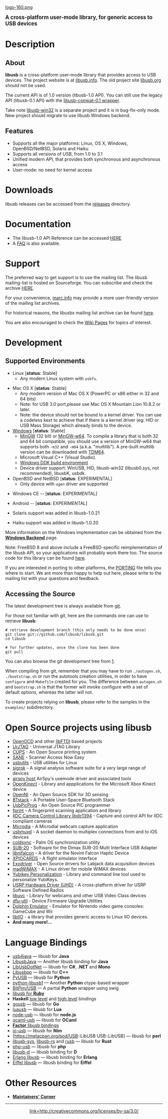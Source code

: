 [[logo-160.png]]

<big>'''A cross-platform user-mode library, for generic access to USB devices'''</big>

= Description =
== About ==

'''libusb''' is a cross-platform user-mode library that provides access to USB devices. The project website is at [http://libusb.info libusb.info]. The old project site [http://libusb.org libusb.org] should not be used.

The current API is of 1.0 version (libusb-1.0 API). You can still use the legacy API (libusb-0.1 API) with the [https://github.com/libusb/libusb-compat-0.1 libusb-compat-0.1 wrapper].

Take note [https://sourceforge.net/p/libusb-win32/wiki/Home/ libusb-win32] is a separate project and it is in bug-fix-only mode. New project should migrate to use libusb Windows backend.

== Features ==

* Supports all the major platforms: Linux, OS X, Windows, OpenBSD/NetBSD, Solaris and Haiku
* Supports all versions of USB, from 1.0 to 3.1
* Unified modern API, that provides both synchronous and asynchronous access
* User-mode: no need for kernel access

= Downloads =

libusb releases can be accessed from the [http://sourceforge.net/projects/libusb/files/releases releases] directory.

= Documentation =

* The libusb-1.0 API Reference can be accessed [http://libusb.sourceforge.net/api-1.0/ HERE]
* A [[FAQ|FAQ]] is also available.

= Support =
The preferred way to get support is to use the mailing list. The libusb mailing-list is hosted on Sourceforge. You can subscribe and check the archive [https://lists.sourceforge.net/lists/listinfo/libusb-devel HERE].

For your convenience, [http://marc.info/?l=libusb-devel&r=1&w=2 marc.info] may provide a more user-friendly version of the mailing list archives.

For historical reasons, the libusbx mailing list archive can be found [https://sourceforge.net/p/libusbx/mailman/libusbx-devel here]. 

You are also encouraged to check the [https://github.com/libusb/libusb/wiki/_pages Wiki Pages] for topics of interest.

= Development =

== Supported Environments ==

* Linux &#91;'''status''': Stable&#93;
** Any modern Linux system with <code>usbfs</code>.

* Mac OS X &#91;'''status''': Stable&#93;
** Any modern version of Mac OS X (PowerPC or x86 either in 32 and 64 bits)
** Note: for USB 3.0 port,please use Mac OS X Mountain Lion 10.8.2 or later.
** Note: the device should not be bound to a kernel driver. You can use a codeless kext to achieve that if there is a kernel driver (eg: HID or USB Mass Storage) which already binds to the device.
* [[Windows]] &#91;'''status''': Stable&#93;
** [http://www.mingw.org MinGW] (32 bit) or [http://mingw-w64.sourceforge.net/ MinGW-w64]. To compile a library that is both 32 and 64 bit compatible, you should use a version of MinGW-w64 that supports both <code>-m32</code> and <code>-m64</code> (a.k.a. "multilib"). A pre-built multilib version can be downloaded with [http://tdm-gcc.tdragon.net/download TDM64].
** Microsoft Visual C++ (Visual Studio).
** [http://www.microsoft.com/downloads/details.aspx?displaylang=en&FamilyID=36a2630f-5d56-43b5-b996-7633f2ec14ff Windows DDK build environment]
** Device driver support: WinUSB, HID, libusb-win32 (libusb0.sys, not recommended), libusbK, usbdk.
* OpenBSD and NetBSD &#91;'''status''': EXPERIMENTAL&#93;
** Only device with <code>ugen</code> driver are supported

* Windows CE -- &#91;'''status''': EXPERIMENTAL&#93;

* Android -- &#91;'''status''': EXPERIMENTAL&#93;

* Solaris support was added in libusb-1.0.21

* Haiku support was added in libusb-1.0.20

More information on the Windows implementation can be obtained from the '''[[Windows|Windows Backend]]''' page.

Note: FreeBSD 8 and above include a FreeBSD-specific reimplementation of the libusb API, so your applications will probably work there too. The source code for this library can be found [http://svn.freebsd.org/viewvc/base/head/lib/libusb/ here].

If you are interested in porting to other platforms, the [https://github.com/libusb/libusb/blob/master/PORTING PORTING] file tells you where to start. We are more than happy to help out here, please write to the mailing list with your questions and feedback.

== Accessing the Source ==

The latest development tree is always available from [http://git-scm.com/ git].

For those not familiar with git, here are the commands one can use to retrieve '''libusb''':
<pre>
# retrieve development branch (this only needs to be done once)
git clone git://github.com/libusb/libusb.git
cd libusb
</pre>

<pre>
# for further updates, once the clone has been done
git pull                                                           
</pre>

You can also browse the git development tree from [https://github.com/libusb/libusb].

When compiling from git, remember that you may have to run <code>./autogen.sh</code>, <code>./bootstrap.sh</code> or run the autotools creation utilities, in order to have <code>configure</code> and <code>Makefile</code> created for you. The difference between <code>autogen.sh</code> and <code>bootstrap.sh</code> is that the former will invoke configure with a set of default options, whereas the latter will not.

To create projects relying on '''libusb''', please refer to the samples in the <code>examples/</code> subdirectory.

= Open Source projects using libusb =

* [http://openocd.sourceforge.net/ OpenOCD] and other [http://www.intra2net.com/en/developer/libftdi/ libFTDI] based projects
* [http://urjtag.org/ UrJTAG] - Universal JTAG Library
* [http://www.cups.org/ CUPS] - An Open Source printing system
* [http://www.sane-project.org/ SANE] - Scanner Access Now Easy
* [https://github.com/gregkh/usbutils usbutils] - USB utilities for Linux
* [http://sigrok.org sigrok] - A signal analysis software suite for a very large range of devices
* [https://github.com/airspy/airspyone_host airspy host] AirSpy's usemode driver and associated tools
* [http://openkinect.org/ OpenKinect] - Library and appplications for the Microsoft Xbox Kinect device
* [http://www.openni.org/ OpenNI] - An Open Source SDK for 3D sensing 
* [https://github.com/bluekitchen/btstack BTstack] - A Portable User-Space Bluetooth Stack
* [http://usbpicprog.org/ UsbPicProg] - An Open Source PIC programmer
* [http://www.freedesktop.org/wiki/Software/fprint/ fprint] - A fingerprint scanning application and library
* [https://sourceforge.net/projects/libdc1394/ IIDC Camera Control Library libdc1394] - Capture and control API for IIDC compliant cameras
* [http://git.tuxfamily.org/microdiausp/microdiauserspace.git Microdia] - A Microdial webcam capture application
* [http://cgit.sukimashita.com/usbmuxd.git/ usbmuxd] - A socket daemon to multiplex connections from and to iOS devices
* [https://github.com/dwery/coldsync coldsync] - Palm OS synchronization utility
* [http://www.xdimax.com/sub20/sub20.html#DLD SUB-20] - Software for the Dimax SUB-20 Multi Interface USB Adapter
* [http://qdot.github.com/libnifalcon libnifalcon] - A driver for the Novint Falcon Haptic Device
* [http://xpiocards.sourceforge.net/ XPIOCARDS] - A flight simulator interface
* [http://labjack.com/support/linux-and-mac-os-x-drivers Exodriver] - Open Source drivers for Labjack data acquisition devices
* [http://code.google.com/p/madwimax/ madWiMAX] - A Linux driver for mobile WiMAX devices
* [https://github.com/Yubico/yubikey-personalization Yubikey Personalization] - Library and command line tool used to personalize YubiKeys.
* [https://github.com/EttusResearch/uhd USRP Hardware Driver (UHD)] - A cross-platform driver for USRP Software Defined Radios
* [https://github.com/ktossell/libuvc libuvc] - Library for webcams and other USB Video Class devices
* [http://dfu-util.sourceforge.net/ dfu-util] - Device Firmware Upgrade Utilities
* [https://dolphin-emu.org/ Dolphin Emulator] - Emulator for Nintendo video game consoles: GameCube and Wii
* [https://github.com/analogdevicesinc/libiio libIIO] - a library that provides generic access to Linux IIO devices.
* '''And many more!...'''

= Language Bindings =

* [http://usb4java.org/ usb4java] &mdash; libusb for '''Java'''
* [http://libusb-java.ch/ LibusbJava] &mdash; Another libusb binding for '''Java'''
* [https://github.com/LibUsbDotNet/LibUsbDotNet LibUsbDotNet] &mdash; libusb for '''C#''', '''.NET''' and '''Mono'''
* [https://github.com/zarthcode/Libusbpp Libusbpp] &mdash; libusb for '''C++'''
* [https://github.com/pyusb/pyusb PyUSB] &mdash; libusb for '''Python'''
* [http://github.com/vpelletier/python-libusb1 python-libusb1] &mdash; Another '''Python''' ctype-based wrapper
* [http://sourceforge.net/p/bitpim/code/HEAD/tree/trunk/bitpim/src/native/usb/ BitPim/USB] &mdash; A partial '''Python''' wrapper using swig
* [http://github.com/larskanis/libusb libusb for '''Ruby''']
* '''Haskell''' [http://hackage.haskell.org/cgi-bin/hackage-scripts/package/bindings-libusb low level] and [http://hackage.haskell.org/cgi-bin/hackage-scripts/package/usb-0.1 high level] bindings
* [https://github.com/google/gousb.git gousb] &mdash; libusb for '''Go'''
* [https://bitbucket.org/doub/luausb/overview luausb] &mdash; libusb for '''Lua'''
* [https://github.com/tessel/node-usb node-usb] &mdash; libusb for '''node.js'''
* [https://forge.ocamlcore.org/projects/ocaml-usb/ ocaml-usb] &mdash; libusb for '''OCaml'''
* [https://github.com/littledan/Factor/tree/master/extra/libusb '''Factor''' libusb bindings]
* [https://github.com/nimious/io-usb io-usb] &mdash; libusb for '''Nim'''
* [https://metacpan.org/pod/USB::LibUSB USB::LibUSB] &mdash; libusb for '''perl'''
* [https://github.com/dcuddeback/libusb-sys libusb-sys], [https://github.com/dcuddeback/libusb-rs libusb-rs] and [https://github.com/a1ien/rusb rusb] &mdash; libusb for '''Rust'''
* [https://github.com/oasynnoum/phpmake_usb php-usb] &mdash; libusb for '''php'''
* [https://github.com/brbx/libusb-d libusb-d] &mdash; libusb binding for '''D'''
* [https://github.com/tonyrog/libusb Erlang libusb] &mdash; libusb binding for '''Erlang'''
* [https://github.com/eiffel-wrap-c/wrap_libusb Eiffel libusb] &mdash; libusb binding for '''Eiffel'''
= Other Resources =

* '''[[Maintainers'-Corner|Maintainers' Corner]]'''
----
<center>[[CC_BY-SA.png|link=http://creativecommons.org/licenses/by-sa/3.0/]]</center>